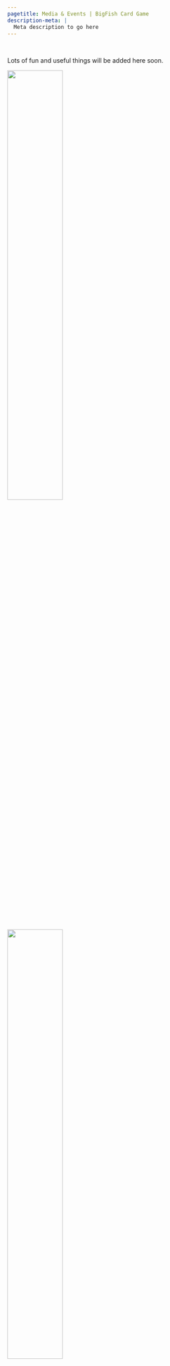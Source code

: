 ```yaml
---
pagetitle: Media & Events | BigFish Card Game
description-meta: |
  Meta description to go here
---
```


::: {.column-screen .hero-img .hero-strip-page}
   
:::

Lots of fun and useful things will be added here soon. 

![](images/shark.jpg){width="50%" fig-align="center"} 
![](images/seaweed_planting.jpg){width="50%" fig-align="center"} 
![](images/kingfish.jpg){width="50%" fig-align="center"}


## Wild cards

***Blue Groper***

Largest fish are important in maintaining natural ecosystem in balance. For example, only the largest fish and largest rock lobsters will eat the urchins, which are decimating Tasmanian and other kelp forests. Read [*this story in the ABC magazine*](https://hyperlink.here) to learn more.

***Giant Kelp***

Kelp is extremely important in providing habitats for all marine creatures.

![](images/pike.jpg){width="80%" fig-align="center"}

## Round end cards

***Urchins arrive***

## Training resources

[**A short video explaining main rules of the game**\*](https://Youtubelink/)

## Media and other popular science

\[**Short video about Asta's Pew fellowship project and vision for healthy oceans**\]

Story about the collaboration between Microsoft and Australian Government's Supervising Scientist Branch to build the baited remote underwter video image dataset from images at the Kakadu National park - [Citizen scientists, AI and cloud bond to boost billabong health in the Top End](https://news.microsoft.com/en-au/features/citizen-scientists-ai-and-cloud-bond-to-boost-billabong-health-in-the-top-end/)

## Science about the importance of large fish

A Scalable Open-Source Framework for Machine Learning-Based Image Collection, Annotation and Classification: A Case Study for Automatic Fish Species Identification. [2022.]{style="color:black;"} *Catarina NS Silva, Justas Dainys, Sean Simmons, Vincentas Vienožinskis, Asta Audzijonyte*. [Sustainability 14 (21), 14324](https://www.mdpi.com/2071-1050/14/21/14324)
